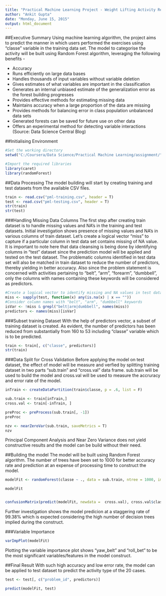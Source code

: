 ```yaml
---
title: "Practical Machine Learning Project - Weight Lifting Activity Recogition"
author: "Ankit Gupta"
date: "Monday, June 15, 2015"
output: html_document
---
```


##Executive Summary
Using machine learning algorithm, the project aims to predict the manner in which users performed the exercises using "classe" variable in the training data set. The model to categorise the activity will be built using Random Forest algorithm, leveraging the following benefits -

- Accuracy
- Runs efficiently on large data bases
- Handles thousands of input variables without variable deletion
- Gives estimates of what variables are important in the classification
- Generates an internal unbiased estimate of the generalization error as the forest building progresses
- Provides effective methods for estimating missing data
- Maintains accuracy when a large proportion of the data are missing
- Provides methods for balancing error in class population unbalanced data sets
- Generated forests can be saved for future use on other data
- Offers an experimental method for detecting variable interactions
(Source: Data Science Central Blog)

##Initialising Environment

```r
#Set the working directory
setwd("C:/Coursera/Data Science/Practical Machine Learning/assignment/")

#Import the required libraries
library(caret)
library(randomForest)
```

##Data Processing
The model building will start by creating training and test datasets from the available CSV files.
```r
train <- read.csv("pml-training.csv", header = T)
test <- read.csv("pml-testing.csv", header = T)
str(train)
str(test)
```

###Handling Missing Data Columns
The first step after creating train dataset is to handle missing values and NA's in the training and test datasets. Initial investigation shows presence of missing values and NA's in various columns of train dataset. Let's create a logical vector "miss" to capture if a particular column in test data set contains missing of NA value. It is important to note here that data cleansing is being done by identifying columns in "test" dataset since the prediction model will be applied and tested on the test dataset. The problematic columns identified in test data set will also be matched in train dataset to reduce the number of predictors, thereby yielding in better accuracy.
Also since the problem statement is concerned with activities pertaining to "belt", "arm", "forearm", "dumbbell", only the columns with names containing these keywords will be considered as predictors.
```r
#Create a logical vector to identify missing and NA values in test dataset.
miss <- sapply(test, function(x) any(is.na(x) | x == ""))
#Consider column names with "belt", "arm", "dumbbell" keywords
isVar <- !miss & grepl("belt|arm|dumbbell", names(miss))
predictors <- names(miss)[isVar]
```

###Subset training Dataset
With the help of predictors vector, a subset of training dataset is created. As evident, the number of predictors has been reduced from substantially from 160 to 53 including "classe" variable which is to be predicted.

```r
train <- train[, c("classe", predictors)]
str(train)
```

###Data Split for Cross Validation
Before applying the model on test dataset, the effect of model will be measure and verfied by splitting training dataset in two parts "sub.train" and "cross.val" data frame. sub.train will be used to build the model and cross.val will be used to measure the accruracy and error rate of the model.
```r
inTrain <- createDataPartition(train$classe, p = .6, list = F)

sub.train <- train[inTrain,]
cross.val <- train[-inTrain, ]

preProc <- preProcess(sub.train[, -1])
preProc

nzv <- nearZeroVar(sub.train, saveMetrics = T)
nzv
```
Principal Component Analysis and Near Zero Variance does not yield constructive results and the model can be build without their need.

##Building the model
The model will be built using Random Forest algorithm. The number of trees have been set to 1000 for better accuracy rate and prediction at an expense of processing time to construct the model.
```r

modelFit <- randomForest(classe ~ ., data = sub.train, ntree = 1000, importance = TRUE, keep.forest = TRUE)

```

```r
modelFit


confusionMatrix(predict(modelFit, newdata =  cross.val), cross.val$classe)
```
Further investigation shows the model predicion at a staggering rate of 99.38% which is expected considering the high number of decision trees implied during the construct.

###Variable Importance
```r
varImpPlot(modelFit)
```
Plotting the variable importance plot shows "yaw_belt" and "roll_bet" to be the most significant variables/features in the model construct.

##Final Result
With such high accuracy and low error rate, the model can be applied to test dataset to predict the activity type of the 20 cases.
```r
test <- test[, c("problem_id", predictors)]

predict(modelFit, test)

```